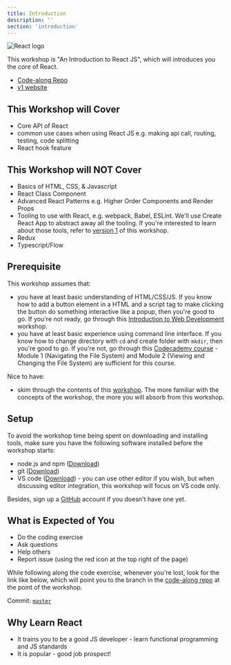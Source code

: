 ```yaml
---
title: Introduction
description: ''
section: 'introduction'
---
```


![React logo](react-logo.png)

This workshop is "An Introduction to React JS", which will introduces you the core of React.

- [Code-along Repo][code-along-repo]
- [v1 website][v1-website]

## This Workshop will Cover

- Core API of React
- common use cases when using React JS e.g. making api call, routing, testing, code splitting
- React hook feature

## This Workshop will NOT Cover

- Basics of HTML, CSS, & Javascript
- React Class Component
- Advanced React Patterns e.g. Higher Order Components and Render Props
- Tooling to use with React, e.g. webpack, Babel, ESLint. We'll use Create React App to abstract away all the tooling. If you're interested to learn about those tools, refer to [version 1][v1-website] of this workshop.
- Redux
- Typescript/Flow

## Prerequisite

This workshop assumes that:

- you have at least basic understanding of HTML/CSS/JS. If you know how to add a button element in a HTML and a script tag to make clicking the button do something interactive like a popup, then you're good to go. If you're not ready, go through this [Introduction to Web Development][intro-to-webdev] workshop.
- you have at least basic experience using command line interface. If you know how to change directory with `cd` and create folder with `mkdir`, then you're good to go. If you're not, go through this [Codecademy course][cli-course] - Module 1 (Navigating the File System) and Module 2 (Viewing and Changing the File System) are sufficient for this course.

Nice to have:

- skim through the contents of this [workshop][js-the-react-parts]. The more familiar with the concepts of the workshop, the more you will absorb from this workshop.

## Setup

To avoid the workshop time being spent on downloading and installing tools, make sure you have the following software installed before the workshop starts:

- node.js and npm ([Download](https://nodejs.org/en/download/))
- git ([Download](https://git-scm.com/downloads))
- VS code ([Download](https://code.visualstudio.com/Download)) - you can use other editor if you wish, but when discussing editor integration, this workshop will focus on VS code only.

Besides, sign up a [GitHub] account if you doesn't have one yet.

## What is Expected of You

- Do the coding exercise
- Ask questions
- Help others
- Report issue (using the red icon at the top right of the page)

<aside>

While following along the code exercise, whenever you're lost, look for the link like below, which will point you to the branch in the [code-along repo][code-along-repo] at the point of the workshop.

Commit: [`master`](https://github.com/malcolm-kee/react-movie-app-v2/tree/master)

</aside>

## Why Learn React

- It trains you to be a good JS developer - learn functional programming and JS standards
- It is popular - good job prospect!

[v1-website]: https://intro-to-react-js.netlify.com/
[code-along-repo]: https://github.com/malcolm-kee/react-movie-app-v2
[intro-to-webdev]: https://intro-to-web-dev.netlify.com/
[js-the-react-parts]: /js-the-react-parts
[cli-course]: https://www.codecademy.com/learn/learn-the-command-line
[github]: https://github.com/
